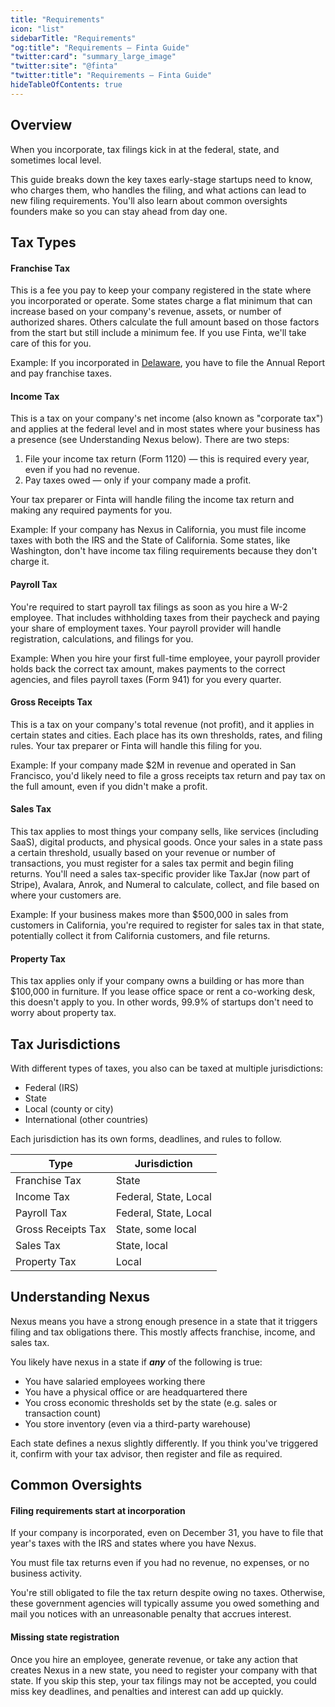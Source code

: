 ```yaml
---
title: "Requirements"
icon: "list"
sidebarTitle: "Requirements"
"og:title": "Requirements — Finta Guide"
"twitter:card": "summary_large_image"
"twitter:site": "@finta"
"twitter:title": "Requirements — Finta Guide"
hideTableOfContents: true
---
```



## Overview

When you incorporate, tax filings kick in at the federal, state, and sometimes local level. 

This guide breaks down the key taxes early-stage startups need to know, who charges them, who handles the filing, and what actions can lead to new filing requirements. You'll also learn about common oversights founders make so you can stay ahead from day one. 

## Tax Types

#### Franchise Tax

This is a fee you pay to keep your company registered in the state where you incorporated or operate. Some states charge a flat minimum that can increase based on your company's revenue, assets, or number of authorized shares. Others calculate the full amount based on those factors from the start but still include a minimum fee. If you use Finta, we'll take care of this for you.

Example: If you incorporated in [Delaware](/delaware), you have to file the Annual Report and pay franchise taxes.

#### Income Tax

This is a tax on your company's net income (also known as "corporate tax") and applies at the federal level and in most states where your business has a presence (see Understanding Nexus below). There are two steps: 

1. File your income tax return (Form 1120) — this is required every year, even if you had no revenue. 
2. Pay taxes owed — only if your company made a profit.

Your tax preparer or Finta will handle filing the income tax return and making any required payments for you. 

Example: If your company has Nexus in California, you must file income taxes with both the IRS and the State of California. Some states, like Washington, don't have income tax filing requirements because they don't charge it.

#### Payroll Tax

You're required to start payroll tax filings as soon as you hire a W-2 employee. That includes withholding taxes from their paycheck and paying your share of employment taxes. Your payroll provider will handle registration, calculations, and filings for you. 

Example: When you hire your first full-time employee, your payroll provider holds back the correct tax amount, makes payments to the correct agencies, and files payroll taxes (Form 941) for you every quarter. 

#### Gross Receipts Tax

This is a tax on your company's total revenue (not profit), and it applies in certain states and cities. Each place has its own thresholds, rates, and filing rules. Your tax preparer or Finta will handle this filing for you.

Example: If your company made $2M in revenue and operated in San Francisco, you'd likely need to file a gross receipts tax return and pay tax on the full amount, even if you didn't make a profit. 

#### Sales Tax

This tax applies to most things your company sells, like services (including SaaS), digital products, and physical goods. Once your sales in a state pass a certain threshold, usually based on your revenue or number of transactions, you must register for a sales tax permit and begin filing returns. You'll need a sales tax-specific provider like TaxJar (now part of Stripe), Avalara, Anrok, and Numeral to calculate, collect, and file based on where your customers are.  

Example: If your business makes more than $500,000 in sales from customers in California, you're required to register for sales tax in that state, potentially collect it from California customers, and file returns. 

#### Property Tax

This tax applies only if your company owns a building or has more than $100,000 in furniture. If you lease office space or rent a co-working desk, this doesn't apply to you. In other words, 99.9% of startups don't need to worry about property tax. 

## Tax Jurisdictions

With different types of taxes, you also can be taxed at multiple jurisdictions:

- Federal (IRS)
- State
- Local (county or city)
- International (other countries)

Each jurisdiction has its own forms, deadlines, and rules to follow. 

| Type | Jurisdiction |
| --- | --- |
| Franchise Tax | State |
| Income Tax | Federal, State, Local |
| Payroll Tax | Federal, State, Local |
| Gross Receipts Tax | State, some local |
| Sales Tax | State, local |
| Property Tax | Local |

## Understanding Nexus

Nexus means you have a strong enough presence in a state that it triggers filing and tax obligations there. This mostly affects franchise, income, and sales tax.

You likely have nexus in a state if ***any*** of the following is true:

- You have salaried employees working there
- You have a physical office or are headquartered there
- You cross economic thresholds set by the state (e.g. sales or transaction count)
- You store inventory (even via a third-party warehouse)

Each state defines a nexus slightly differently. If you think you've triggered it, confirm with your tax advisor, then register and file as required. 

## Common Oversights

#### Filing requirements start at incorporation

If your company is incorporated, even on December 31, you have to file that year's taxes with the IRS and states where you have Nexus.

<Warning>
You must file tax returns even if you had no revenue, no expenses, or no business activity.
</Warning>

You're still obligated to file the tax return despite owing no taxes. Otherwise, these government agencies will typically assume you owed something and mail you notices with an unreasonable penalty that accrues interest.

#### Missing state registration

Once you hire an employee, generate revenue, or take any action that creates Nexus in a new state, you need to register your company with that state. If you skip this step, your tax filings may not be accepted, you could miss key deadlines, and penalties and interest can add up quickly.
